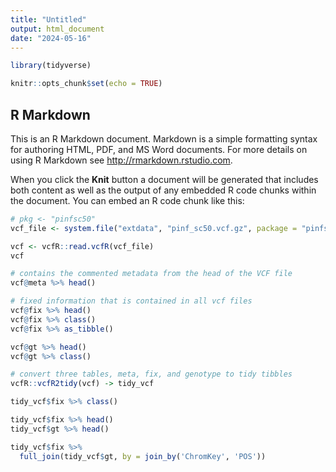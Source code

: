 ```yaml
---
title: "Untitled"
output: html_document
date: "2024-05-16"
---
```


```r
library(tidyverse)

knitr::opts_chunk$set(echo = TRUE)
```

## R Markdown

This is an R Markdown document. Markdown is a simple formatting syntax for authoring HTML, PDF, and MS Word documents. For more details on using R Markdown see <http://rmarkdown.rstudio.com>.

When you click the **Knit** button a document will be generated that includes both content as well as the output of any embedded R code chunks within the document. You can embed an R code chunk like this:

```r
# pkg <- "pinfsc50"
vcf_file <- system.file("extdata", "pinf_sc50.vcf.gz", package = "pinfsc50")

vcf <- vcfR::read.vcfR(vcf_file)
vcf
```

```r
# contains the commented metadata from the head of the VCF file
vcf@meta %>% head()

# fixed information that is contained in all vcf files
vcf@fix %>% head()
vcf@fix %>% class()
vcf@fix %>% as_tibble()

vcf@gt %>% head()
vcf@gt %>% class()

# convert three tables, meta, fix, and genotype to tidy tibbles
vcfR::vcfR2tidy(vcf) -> tidy_vcf

tidy_vcf$fix %>% class()

tidy_vcf$fix %>% head()
tidy_vcf$gt %>% head()

tidy_vcf$fix %>%
  full_join(tidy_vcf$gt, by = join_by('ChromKey', 'POS'))
```
